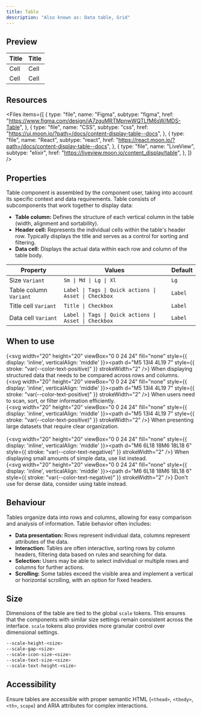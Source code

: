 ```yaml
---
title: Table
description: "Also known as: Data table, Grid"
---
```


## Preview

<div className="w-full bg-primary h-[320px] flex items-center justify-center border border-primary gap-4 not-prose">    
    <table className="moon-table w-[320px]">
      <thead>
        <tr>
          <th>
            Title
          </th>
          <th>
            Title
          </th>
        </tr>
      </thead>
      <tbody>
        <tr>
          <td>
            Cell
          </td>
          <td>
            Cell
          </td>
        </tr>
        <tr>
          <td>
            Cell
          </td>
          <td>
            Cell
          </td>
        </tr>
      </tbody>
    </table>
</div>


## Resources

<Files
  items={[
    {
      type: "file",
      name: "Figma",
      subtype: "figma",
      href: "https://www.figma.com/design/iA7zguMRTMpnwWQTLfM6sW/MDS-Table",
    },
    {
      type: "file",
      name: "CSS",
      subtype: "css",
      href: "https://ui.moon.io/?path=/docs/content-display-table--docs",
    },
    {
      type: "file",
      name: "React",
      subtype: "react",
      href: "https://react.moon.io/?path=/docs/content-display-table--docs",
    },
    {
      type: "file",
      name: "LiveView",
      subtype: "elixir",
      href: "https://liveview.moon.io/content_display/table",
    },
  ]}
/>

## Properties

Table component is assembled by the component user, taking into account its specific context and data requirements. Table consists of subcomponents that work together to display data:

- **Table column:** Defines the structure of each vertical column in the table (width, alignment and sortability).
- **Header cell:** Represents the individual cells within the table's header row. Typically displays the title and serves as a control for sorting and filtering.
- **Data cell:** Displays the actual data within each row and column of the table body.

| **Property**           | **Values**                                            | **Default** |
| ---------------------- | ----------------------------------------------------- | ----------- |
| Size `Variant`         | `Sm \| Md \| Lg \| Xl`                                | `Lg`        |
| Table column `Variant` | `Label \| Tags \| Quick actions \| Asset \| Checkbox` | `Label`     |
| Title cell `Variant`   | `Title \| Checkbox`                                   | `Label`     |
| Data cell `Variant`    | `Label \| Tags \| Quick actions \| Asset \| Checkbox` | `Label`     |

## When to use

{<svg width="20" height="20" viewBox="0 0 24 24" fill="none" style={{ display: 'inline', verticalAlign: 'middle' }}><path d="M5 13l4 4L19 7" style={{ stroke: "var(--color-text-positive)" }} strokeWidth="2" /></svg>} When displaying structured data that needs to be compared across rows and columns. <br/>
{<svg width="20" height="20" viewBox="0 0 24 24" fill="none" style={{ display: 'inline', verticalAlign: 'middle' }}><path d="M5 13l4 4L19 7" style={{ stroke: "var(--color-text-positive)" }} strokeWidth="2" /></svg>} When users need to scan, sort, or filter information efficiently. <br/>
{<svg width="20" height="20" viewBox="0 0 24 24" fill="none" style={{ display: 'inline', verticalAlign: 'middle' }}><path d="M5 13l4 4L19 7" style={{ stroke: "var(--color-text-positive)" }} strokeWidth="2" /></svg>} When presenting large datasets that require clear organization. <br/><br/>
{<svg width="20" height="20" viewBox="0 0 24 24" fill="none" style={{ display: 'inline', verticalAlign: 'middle' }}><path d="M6 6L18 18M6 18L18 6" style={{ stroke: "var(--color-text-negative)" }} strokeWidth="2" /></svg>} When displaying small amounts of simple data, use list instead. <br/>
{<svg width="20" height="20" viewBox="0 0 24 24" fill="none" style={{ display: 'inline', verticalAlign: 'middle' }}><path d="M6 6L18 18M6 18L18 6" style={{ stroke: "var(--color-text-negative)" }} strokeWidth="2" /></svg>} Don't use for dense data, consider using table instead. <br/>

## Behaviour

Tables organize data into rows and columns, allowing for easy comparison and analysis of information. Table behavior often includes:

- **Data presentation:** Rows represent individual data, columns represent attributes of the data.
- **Interaction:** Tables are often interactive, sorting rows by column headers, filtering data based on rules and searching for data.
- **Selection:** Users may be able to select individual or multiple rows and columns for further actions.
- **Scrolling:** Some tables exceed the visible area and implement a vertical or horizontal scrolling, with an option for fixed headers.

## Size

Dimensions of the table are tied to the global `scale` tokens. This ensures that the components with similar size settings remain consistent across the interface. `scale` tokens also provides more granular control over dimensional settings.

```css:scale.css showLineNumbers
--scale-height-<size>
--scale-gap-<size>
--scale-icon-size-<size>
--scale-text-size-<size>
--scale-text-height-<size>
```

## Accessibility

Ensure tables are accessible with proper semantic HTML (`<thead>`, `<tbody>`, `<th>`, `scope`) and ARIA attributes for complex interactions.
